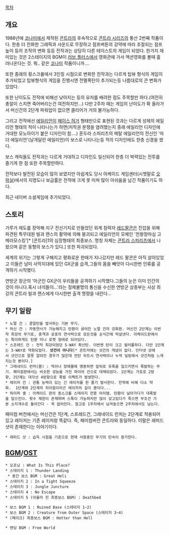 [[목차]]

== 개요 ==
1988년에 [[코나미]]에서 제작된 [[콘트라]]의 후속작으로 [[콘트라 시리즈]]의 통산 2번째 작품이다.
한층 더 진화한 그래픽과 사운드로 무장하고 점프버튼의 강약에 따라 조절되는 점프높이 등의 조작의 변화 등등 전작과는 상당히 다른 테이스트의 게임이 되었다. 한가지 재미있는 것은 2스테이지의 BGM이 [[러브 플러스]]에서 영화관에 가서 액션영화를 볼때 흘러나온다는 것. 뭐.. 같은 [[코나미]] 작품이니까....

또한 종래의 횡스크롤에서 3인칭 시점으로 변화한 전작과는 다르게 탑뷰 형식의 게임이 추가되었고 탑뷰형식의 게임을 진행시엔 전멸폭탄이 추가되는등 나름대로의 큰 변화가 있었다.

또한 난이도도 전작에 비해선 낮아지는 등의 유저를 배려한 점도 주목할만 하다.(여전히 총알이 스치면 죽어버리는건 여전하지만...) 다만 2주차 때는 게임의 난이도가 확 올라가서 머신건의 2단계 파워업이 없으면 클리어가 거의 불가능하다.

그리고 전작에선 [[에일리언]]이 [[페이스 허거]] 형태만으로 표현된 것과는 다르게 성체의 에일리언 형태의 적이 나타나는가 하면(저작권 분쟁을 염려했는지 종래 에일리언 디자인에 거대한 모노아이가 붙은 디자인이 참....) 혼두라 스피리츠의 메탈 에일리언의 전신인 '마더 에일리언'(날개달린 에일리언)이 보스로 나타나는등 적의 디자인에도 한층 신경을 썼다.

보스 캐릭들도 전작과는 다르게 거대하고 디자인도 일신되어 한층 더 박력있는 전투를 즐기게 한 점 또한 주목할만하다.

전작보다 발전된 모습이 많이 보였지만 아쉽게도 당시 아케이드 게임센터(시쳇말로 [[오락실]])에서의 지명도나 보급률은 전작에 크게 못 미쳐 많이 아쉬움을 남긴 작품이기도 하다.

최근 네이버 소셜게임에 추가되었다.

== 스토리 ==

가루가 제도를 장악해 지구 전선기지로 만들었던 외계 침략자 [[레드팔콘]]은 진압을 위해 파견된 특무대원 빌과 랜스의 활약에 의해 붕괴되고 에일리언의 모체인 '천왕창마심 고메라모스킹'[* [콘트라]1의 심장형태의 최종보스. 명칭 자체는 [[콘트라 스피리츠]]에서 나왔으며 같은 동형의 보스가 있다.] 또한 파괴되었다.

세계의 위기는 그렇게 구해지고 평화로운 한때가 지나갔지만 레드 팔콘은 아직 살아있었고 이들은 남미 사막지대에 있던 GX군을 습격,그들의 몸을 빼앗아 다시한번 인류를 공격하기 시작했다.

연방군 장군의 '아군인 GX군이 우리들을 공격하기 시작했다.그들의 눈은 이미 인간의 것이 아니다.혹시 녀석들이...'라는 정체불명의 통신을 수신한 연방군 상층부는 사상 최강의 콘트라 빌과 랜스에게 다시한번 출격 명령을 내린다... 

== 무기 일람 ==
 * 노멀 건 : 콩알탄을 발사하는 기본 무기. 
 * 머신 건 : 자동연사가 가능해지고 탄환이 굵어진 노멀 건의 강화판. 머신건 2단계는 이번작 최강의 무기로, 충격과 공포의 연사력으로 모든것을 순식간에 박살낸다. 아케이드판에서는 특이하게도 탄환 미니 로켓 형태로 되어있다.
 * 스프레드 건 : 전작 최강이었던 5-WAY 확산탄. 이번엔 탄이 크고 컬러풀하다. 다만 1단계는 3-WAY로 약화되었다. '''샷건이 아니다'''[* 콘트라에는 샷건의 개념이 없다. 인터넷 상에서 샷건으로 잘못 알려진 경우가 많은데 전탄 히트시 연사력이나 누적 딜링에서 샷건처럼 느껴지는것 뿐이다.]
 * 그레네이드 런처(봄) : 적이나 장애물에 명중하면 앞뒤로 유폭을 일으키면서 폭발하는 무기. 패미컴판에서는 비슷한 성능을 가진 파이어 건으로 대체되었다. 1단계는 가로로 2방향, 2단계는 대각선 4방향으로 폭발 이펙트가 발생한다.
 * 레이저 건 : 관통 능력이 있는 긴 레이저를 한 줄기 발사한다. 전작에 비해 다소 약화.  1단계와 2단계의 차이점이라곤 레이저의 길이 뿐이다...
 * 하이퍼 셸 : 아케이드 판의 종스크롤 스테이지 전용 아이템. 탄환이 날아가다가 대폭발을 일으킨다. 횟수 제한이 존재하며 스톡이 가능하지만 많이 갖고있다가 죽으면 무조건 기본 소지개수로 돌아간다 - 즉 없어진다. 참고로 1주차에서 남겨놓으면 2주차에서도 남는다.

패미컴 버전에서는 머신건은 1단계, 스프레드건, 그레네이드 런처는 2단계로 적용되어 있고 레이저는 기존 레이저랑 똑같다. 즉, 패미컴버전 콘트라와 동일하다. 이말은 래피드 샷이 존재한다는 이야기이다.
 * 래피드 샷 : 습득 시점을 기준으로 현재 사용중인 무기의 탄속이 증가한다.
== [[BGM]]/[[OST]] ==

 * 오프닝 : What Is This Place?
 * 스테이지 1 : Thunder Landing
  * 중간 보스 BGM : Great Heli 
 * 스테이지 2 : In a Tight Squeeze
 * 스테이지 3 : Jungle Juncture
 * 스테이지 4 : No Escape
 * 스테이지 5 (아울러 진 최종보스 BGM) : Deathbed

 * 보스 BGM 1 : Ruined Base (스테이지 1~2)
 * 보스 BGM 2 : Creature from Outer Space (스테이지 3~4)
 * (페이크) 최종보스 BGM : Hotter than Hell

 * 엔딩 BGM : Free World
